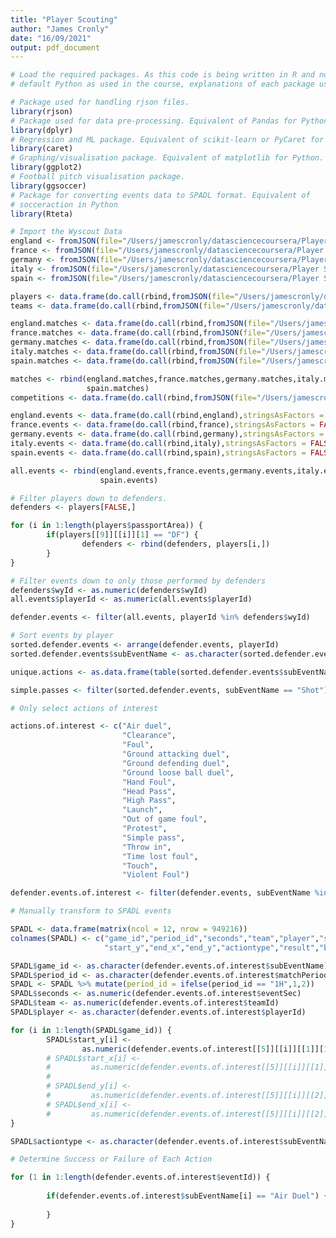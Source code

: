 ```yaml
---
title: "Player Scouting"
author: "James Cronly"
date: "16/09/2021"
output: pdf_document
---
```


```r
# Load the required packages. As this code is being written in R and not the 
# default Python as used in the course, explanations of each package used and justification for doing so is included here.

# Package used for handling rjson files.
library(rjson)
# Package used for data pre-processing. Equivalent of Pandas for Python.
library(dplyr)
# Regression and ML package. Equivalent of scikit-learn or PyCaret for Python.
library(caret)
# Graphing/visualisation package. Equivalent of matplotlib for Python.
library(ggplot2)
# Football pitch visualisation package.
library(ggsoccer)
# Package for converting events data to SPADL format. Equivalent of 
# socceraction in Python
library(Rteta)

# Import the Wyscout Data
england <- fromJSON(file="/Users/jamescronly/datasciencecoursera/Player Scouting/events/events_England.json")
france <- fromJSON(file="/Users/jamescronly/datasciencecoursera/Player Scouting/events/events_France.json")
germany <- fromJSON(file="/Users/jamescronly/datasciencecoursera/Player Scouting/events/events_Germany.json")
italy <- fromJSON(file="/Users/jamescronly/datasciencecoursera/Player Scouting/events/events_Italy.json")
spain <- fromJSON(file="/Users/jamescronly/datasciencecoursera/Player Scouting/events/events_Spain.json")
```

```r
players <- data.frame(do.call(rbind,fromJSON(file="/Users/jamescronly/datasciencecoursera/Player Scouting/players.json")),stringsAsFactors = FALSE)
teams <- data.frame(do.call(rbind,fromJSON(file="/Users/jamescronly/datasciencecoursera/Player Scouting/teams.json")),stringsAsFactors = FALSE)

england.matches <- data.frame(do.call(rbind,fromJSON(file="/Users/jamescronly/datasciencecoursera/Player Scouting/matches/matches_England.json")),stringsAsFactors = FALSE)
france.matches <- data.frame(do.call(rbind,fromJSON(file="/Users/jamescronly/datasciencecoursera/Player Scouting/matches/matches_France.json")),stringsAsFactors = FALSE)
germany.matches <- data.frame(do.call(rbind,fromJSON(file="/Users/jamescronly/datasciencecoursera/Player Scouting/matches/matches_Germany.json")),stringsAsFactors = FALSE)
italy.matches <- data.frame(do.call(rbind,fromJSON(file="/Users/jamescronly/datasciencecoursera/Player Scouting/matches/matches_Italy.json")),stringsAsFactors = FALSE)
spain.matches <- data.frame(do.call(rbind,fromJSON(file="/Users/jamescronly/datasciencecoursera/Player Scouting/matches/matches_Spain.json")),stringsAsFactors = FALSE)

matches <- rbind(england.matches,france.matches,germany.matches,italy.matches,
                 spain.matches)
competitions <- data.frame(do.call(rbind,fromJSON(file="/Users/jamescronly/datasciencecoursera/Player Scouting/competitions.json")),stringsAsFactors = FALSE)
```

```r
england.events <- data.frame(do.call(rbind,england),stringsAsFactors = FALSE)
france.events <- data.frame(do.call(rbind,france),stringsAsFactors = FALSE)
germany.events <- data.frame(do.call(rbind,germany),stringsAsFactors = FALSE)
italy.events <- data.frame(do.call(rbind,italy),stringsAsFactors = FALSE)
spain.events <- data.frame(do.call(rbind,spain),stringsAsFactors = FALSE)

all.events <- rbind(england.events,france.events,germany.events,italy.events,
                    spain.events)
```

```r
# Filter players down to defenders.
defenders <- players[FALSE,]

for (i in 1:length(players$passportArea)) {
        if(players[[9]][[i]][1] == "DF") {
                defenders <- rbind(defenders, players[i,])
        }
}

# Filter events down to only those performed by defenders
defenders$wyId <- as.numeric(defenders$wyId)
all.events$playerId <- as.numeric(all.events$playerId)

defender.events <- filter(all.events, playerId %in% defenders$wyId)
```

```r
# Sort events by player
sorted.defender.events <- arrange(defender.events, playerId)
sorted.defender.events$subEventName <- as.character(sorted.defender.events$subEventName)

unique.actions <- as.data.frame(table(sorted.defender.events$subEventName))

simple.passes <- filter(sorted.defender.events, subEventName == "Shot")
```

```r
# Only select actions of interest

actions.of.interest <- c("Air duel",
                         "Clearance",
                         "Foul",
                         "Ground attacking duel",
                         "Ground defending duel",
                         "Ground loose ball duel",
                         "Hand Foul",
                         "Head Pass",
                         "High Pass",
                         "Launch",
                         "Out of game foul",
                         "Protest",
                         "Simple pass",
                         "Throw in",
                         "Time lost foul",
                         "Touch",
                         "Violent Foul")

defender.events.of.interest <- filter(defender.events, subEventName %in% actions.of.interest)

# Manually transform to SPADL events

SPADL <- data.frame(matrix(ncol = 12, nrow = 949216))
colnames(SPADL) <- c("game_id","period_id","seconds","team","player","start_x",
                     "start_y","end_x","end_y","actiontype","result","bodypart")

SPADL$game_id <- as.character(defender.events.of.interest$subEventName)
SPADL$period_id <- as.character(defender.events.of.interest$matchPeriod)
SPADL <- SPADL %>% mutate(period_id = ifelse(period_id == "1H",1,2))
SPADL$seconds <- as.numeric(defender.events.of.interest$eventSec)
SPADL$team <- as.numeric(defender.events.of.interest$teamId)
SPADL$player <- as.character(defender.events.of.interest$playerId)

for (i in 1:length(SPADL$game_id)) {
        SPADL$start_y[i] <- 
                as.numeric(defender.events.of.interest[[5]][[i]][[1]][1])
        # SPADL$start_x[i] <- 
        #         as.numeric(defender.events.of.interest[[5]][[i]][[1]][2])
        # 
        # SPADL$end_y[i] <- 
        #         as.numeric(defender.events.of.interest[[5]][[i]][[2]][1])
        # SPADL$end_x[i] <- 
        #         as.numeric(defender.events.of.interest[[5]][[i]][[2]][2])
}

SPADL$actiontype <- as.character(defender.events.of.interest$subEventName)
```

```r
# Determine Success or Failure of Each Action

for (1 in 1:length(defender.events.of.interest$eventId)) {
        
        if(defender.events.of.interest$subEventName[i] == "Air Duel") {
                
        }
}
```





